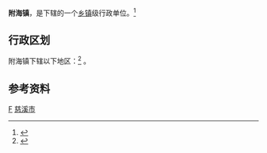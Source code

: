 {{中国乡级行政区|33/02/82/108/000}}
'''附海镇'''，是{{PRC admin/fullname|{{PRC admin/parent|33/02/82/108/000}}}}下辖的一个[[乡镇|乡镇]]级行政单位。<ref>{{PRC admin/ref sgc|{{PRC admin/parent|{{{1|}}}}}}}</ref>

== 行政区划 ==
附海镇下辖以下地区：<ref>{{PRC admin/ref sgc|{{{1|}}}}}</ref>
{{PRC admin/children|33/02/82/108/000}}。

== 参考资料 ==
{{reflist}}

{{慈溪市行政区划}}
[[Category:慈溪市行政区划|F]]
[[Category:宁波市乡镇|慈溪市]]